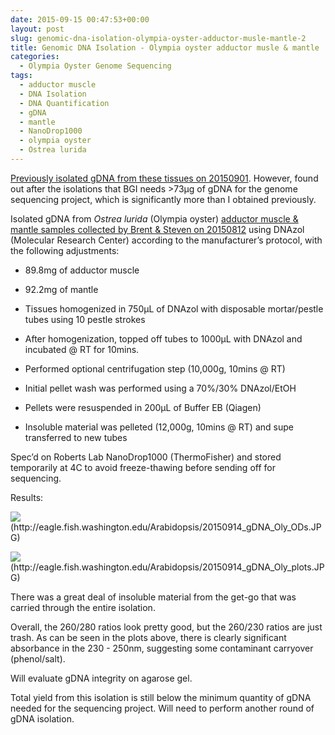 ```yaml
---
date: 2015-09-15 00:47:53+00:00
layout: post
slug: genomic-dna-isolation-olympia-oyster-adductor-musle-mantle-2
title: Genomic DNA Isolation - Olympia oyster adductor musle & mantle
categories:
  - Olympia Oyster Genome Sequencing
tags:
  - adductor muscle
  - DNA Isolation
  - DNA Quantification
  - gDNA
  - mantle
  - NanoDrop1000
  - olympia oyster
  - Ostrea lurida
---
```


[Previously isolated gDNA from these tissues on 20150901](https://robertslab.github.io/sams-notebook/2015/09/01/genomic-dna-isolation-olympia-oyster-adductor-musle-mantle.html). However, found out after the isolations that BGI needs &gt;73μg of gDNA for the genome sequencing project, which is significantly more than I obtained previously.

Isolated gDNA from _Ostrea lurida_ (Olympia oyster) [adductor muscle & mantle samples collected by Brent & Steven on 20150812](https://onsnetwork.org/halfshell/2015/08/12/another-day-another-species/) using DNAzol (Molecular Research Center) according to the manufacturer’s protocol, with the following adjustments:




    
  * 89.8mg of adductor muscle

    
  * 92.2mg of mantle

    
  * Tissues homogenized in 750μL of DNAzol with disposable mortar/pestle tubes using 10 pestle strokes

    
  * After homogenization, topped off tubes to 1000μL with DNAzol and incubated @ RT for 10mins.

    
  * Performed optional centrifugation step (10,000g, 10mins @ RT)

    
  * Initial pellet wash was performed using a 70%/30% DNAzol/EtOH

    
  * Pellets were resuspended in 200μL of Buffer EB (Qiagen)

    
  * Insoluble material was pelleted (12,000g, 10mins @ RT) and supe transferred to new tubes



Spec’d on Roberts Lab NanoDrop1000 (ThermoFisher) and stored temporarily at 4C to avoid freeze-thawing before sending off for sequencing.



Results:

![](https://eagle.fish.washington.edu/Arabidopsis/20150914_gDNA_Oly_ODs.JPG)(http://eagle.fish.washington.edu/Arabidopsis/20150914_gDNA_Oly_ODs.JPG)

![](https://eagle.fish.washington.edu/Arabidopsis/20150914_gDNA_Oly_plots.JPG)(http://eagle.fish.washington.edu/Arabidopsis/20150914_gDNA_Oly_plots.JPG)



There was a great deal of insoluble material from the get-go that was carried through the entire isolation.

Overall, the 260/280 ratios look pretty good, but the 260/230 ratios are just trash. As can be seen in the plots above, there is clearly significant absorbance in the 230 - 250nm, suggesting some contaminant carryover (phenol/salt).

Will evaluate gDNA integrity on agarose gel.

Total yield from this isolation is still below the minimum quantity of gDNA needed for the sequencing project. Will need to perform another round of gDNA isolation.
